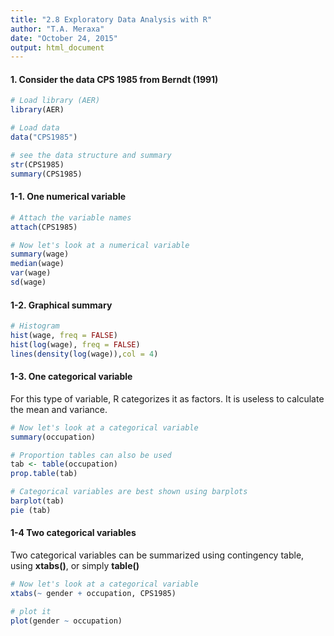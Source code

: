```yaml
---
title: "2.8 Exploratory Data Analysis with R"
author: "T.A. Meraxa"
date: "October 24, 2015"
output: html_document
---
```


#### 1. Consider the data CPS 1985 from Berndt (1991)

```r
# Load library (AER)
library(AER)

# Load data
data("CPS1985")
```

```r
# see the data structure and summary
str(CPS1985)
summary(CPS1985)
```


#### 1-1. One numerical variable

```r
# Attach the variable names
attach(CPS1985)

# Now let's look at a numerical variable
summary(wage)
median(wage)
var(wage)
sd(wage)
```


#### 1-2. Graphical summary

```r
# Histogram
hist(wage, freq = FALSE)
hist(log(wage), freq = FALSE)
lines(density(log(wage)),col = 4)
```


#### 1-3. One categorical variable
For this type of variable, R categorizes it as factors. It is useless to calculate the mean and variance.

```r
# Now let's look at a categorical variable
summary(occupation)

# Proportion tables can also be used
tab <- table(occupation)
prop.table(tab)

# Categorical variables are best shown using barplots
barplot(tab)
pie (tab)
```


#### 1-4 Two categorical variables
Two categorical variables can be summarized using contingency table, using **xtabs()**, or simply **table()**
```r
# Now let's look at a categorical variable
xtabs(~ gender + occupation, CPS1985)

# plot it
plot(gender ~ occupation)

```

